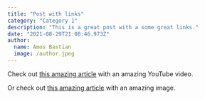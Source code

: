 ```yaml
---
title: "Post with links"
category: "Category 1"
description: "This is a great post with a some great links."
date: "2021-08-29T21:08:46.973Z"
author:
  name: Amos Bastian
  image: /author.jpeg
---
```


Check out [this amazing article](/post-with-youtube) with an amazing YouTube video.

Or check out [this amazing article](/post-with-image) with an amazing image.
